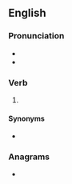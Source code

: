 ==English==

===Pronunciation===
* {{IPA|/ˈstɹɔʊv/|lang=en}}
* {{rhymes|əʊv|lang=en}}

===Verb===
{{head|en|verb form}}

# {{en-simple past of|strive}}

====Synonyms====
* {{l|en|strived}}

===Anagrams===
* {{anagrams|en|a=eorstv|Stover|orvets|rovest|storve|stover|troves|voters}}